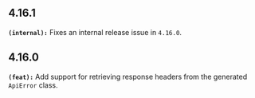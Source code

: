## 4.16.1
**`(internal):`** Fixes an internal release issue in `4.16.0`.


## 4.16.0
**`(feat):`** Add support for retrieving response headers from the generated `ApiError` class.


